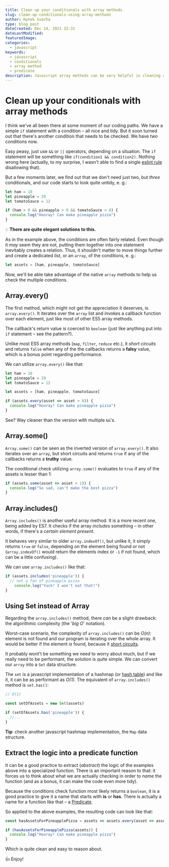 ```yaml
---
title: Clean up your conditionals with array methods
slug: clean-up-conditionals-using-array-methods
author: Hynek Svacha
type: blog post
dateCreated: Dec 14, 2021 22:31
dateLastModified:
featuredImage:
categories:
  - javascript
keywords:
  - javascript
  - conditionals
  - array method
  - predicate
description: Javascript array methods can be very helpful in cleaning up conditional statements. They can be also abstracted in specialized 'predicate' functions.
---
```


# Clean up your conditionals with array methods

I think we've all been there at some moment of our coding paths. We have a simple `if` statement with a condition – all nice and tidy. But it soon turned out that there's another condition that needs to be checked. We have _two_ conditions now.

Easy peasy, just use `&&` or `||` operators, depending on a situation. The `if` statement will be something like `if(condition1 && condition2)`. Nothing wrong here (actually, to my surprise, I wasn't able to find a single [eslint rule](https://eslint.org/docs/rules/) disallowing that).

But a few moments later, we find out that we don't need just two, but _three_ conditionals, and our code starts to look quite untidy, e. g.:

```js
let ham = 10
let pineapple = 20
let tomatoSauce = 12

if (ham > 0 && pineapple > 0 && tomatoSauce > 0) {
  console.log("Hooray! Can make pineapple pizza")
}
```

💡 **There are quite elegant solutions to this.**

As in the example above, the conditions are often fairly related. Even though it _may_ seem they are not, putting them together into one statement inevitably creates a relation. Thus, it shouldn't matter to move things further and create a dedicated _list_, or an `array`, of the conditions, e. g.:

```js
let assets = [ham, pineapple, tomatoSauce]
```

Now, we'll be able take advantage of the native `array` methods to help us check the multiple conditions.

## Array.every()

The first method, which might not get the appreciation it deserves, is `array.every()`. It iterates over the `array` list and invokes a callback function over each element, just like most of other ES5 array methods.

The callback's return value is coerced to `boolean` (just like anything put into `if` statement – see the pattern?).

Unlike most ES5 array methods (`map`, `filter`, `reduce` etc.), it _short circuits_ and returns `false` when any of the the callbacks returns a **falsy** value, which is a bonus point regarding performance.

We can utilize `array.every()` like that:

```js
let ham = 10
let pineapple = 20
let tomatoSauce = 12

let assets = [ham, pineapple, tomatoSauce]

if (assets.every(asset => asset > 0)) {
  console.log("Hooray! Can make pineapple pizza")
}
```

See? Way cleaner than the version with multiple `&&`'s.

## Array.some()

`Array.some()` can be seen as the inverted version of `array.every()`. It also iterates over an `array`, but short circuits and returns `true` if any of the callbacks returns a **truthy** value.

The conditional check utilizing `array.some()` evaluates to `true` if any of the assets is lesser than 1:

```js
if (assets.some(asset => asset < 1)) {
  console.log("So sad, can't make the best pizza")
}
```

## Array.includes()

`Array.includes()` is another useful array method. It is a more recent one, being added by ES7. It checks if the array _includes_ something – in other words, if there's a _certain element present_.

It behaves very similar to older `array.indexOf()`, but unlike it, it simply returns `true` or `false`, depending on the element being found or not (`array.indexOf()` would return the elements index or `-1` if not found, which can be a little confusing).

We can use `array.includes()` like that:

```js
if (assets.includes('pineapple')) {
  // not a fan of pineapple pizza
	console.log("Yuck! I won't eat that!")
}
```

## Using Set instead of Array

Regarding the `array.includes()` method, there _can_ be a slight drawback: the algorithmic complexity (the '_big O_' notation).

Worst-case scenario, the complexity of `array.includes()` can be _O(n)_: element is not found and our program is iterating over the whole array. It would be better if the element _is_ found, because it [short circuits](https://tc39.es/ecma262/multipage/indexed-collections.html#sec-array.prototype.includes). 

It probably wont't be something we need to worry about much, but if we really need to be performant, the solution is quite simple. We can convert our `array` into a `Set` data structure.

The `set` is a javascript implementation of a hashmap (or [hash table](https://www.youtube.com/watch?v=MfhjkfocRR0)) and like it, it can be as performant as _O(1)_. The equivalent of `array.includes()` method is `set.has()`:

```js
// O(1)

const setOfAssets = new Set(assets)

if (setOfAssets.has('pineapple')) {
  //...
}
```

**Tip**: check another javascript hashmap implementation, the `Map` data structure.

## Extract the logic into a predicate function

It can be a good practice to extract (_abstract_) the logic of the examples above into a specialized function. There is an important reason to that: it forces us to think about what we are actually checking in order to _name_ the function (and as a bonus, it can make the code even more tidy).

Because the conditions check function most likely returns a `boolean`, it is a good practice to give it a name that starts with **is** or **has**. There is actually a name for a function like that – a [Predicate](https://stackoverflow.com/questions/3230944/what-does-predicate-mean-in-the-context-of-computer-science?noredirect=1&lq=1).

So applied to the above examples, the resulting code can look like that:

```js
const hasAssetsForPineapplePizza = assets => assets.every(asset => asset > 0)

if (hasAssetsForPineapplePizza(assets)) {
  console.log("Hooray! Can make pineapple pizza")
}
```

Which is quite clean and easy to reason about.

👍 Enjoy!